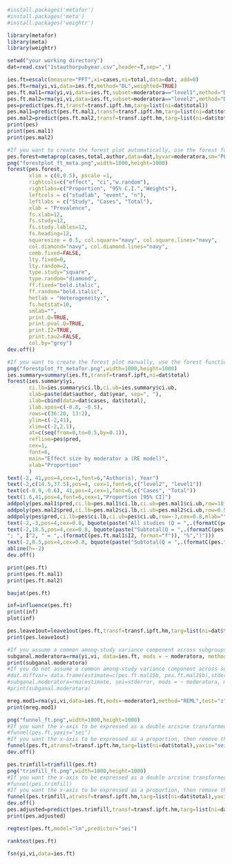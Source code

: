 ```r
#install.packages('metafor')
#install.packages('meta')
#install.packages('weightr')
```
```r
library(metafor)
library(meta)
library(weightr)
```
```r
setwd("your working directory") 
dat=read.csv("1stauthorpubyear.csv",header=T,sep=",") 
```
```r
ies.ft=escalc(measure="PFT",xi=cases,ni=total,data=dat, add=0)
pes.ft=rma(yi,vi,data=ies.ft,method="DL",weighted=TRUE) 
pes.ft.mal1=rma(yi,vi,data=ies.ft,subset=moderatora=="level1",method="DL")
pes.ft.mal2=rma(yi,vi,data=ies.ft,subset=moderatora=="level2",method="DL")
pes=predict(pes.ft,transf=transf.ipft.hm,targ=list(ni=dat$total))
pes.mal1=predict(pes.ft.mal1,transf=transf.ipft.hm,targ=list(ni=dat$total))
pes.mal2=predict(pes.ft.mal2,transf=transf.ipft.hm,targ=list(ni=dat$total))
print(pes)
print(pes.mal1)
print(pes.mal2)
```
```r
#If you want to create the forest plot automatically, use the forest function in the meta package. Numerical values in the following code are for demonstration purposes only. You need to respecify these values according to your dataset.
pes.forest=metaprop(cases,total,author,data=dat,byvar=moderatora,sm="PFT",method.tau="DL",incr=0.5,allincr=FALSE,addincr=FALSE,title="")
png("forestplot_ft_meta.png",width=1000,height=1000)
forest(pes.forest,
       xlim = c(0,0.5), pscale =1, 
       rightcols=c("effect", "ci","w.random"),
       rightlabs=c("Proportion", "95% C.I.","Weights"),
       leftcols = c("studlab", "event", "n"), 
       leftlabs = c("Study", "Cases", "Total"),
       xlab = "Prevalence", 
       fs.xlab=12,
       fs.study=12,
       fs.study.lables=12,
       fs.heading=12,
       squaresize = 0.5, col.square="navy", col.square.lines="navy",
       col.diamond="navy", col.diamond.lines="navy",
       comb.fixed=FALSE,
       lty.fixed=0,
       lty.random=2, 
       type.study="square",
       type.random="diamond",
       ff.fixed="bold.italic",
       ff.random="bold.italic",
       hetlab = "Heterogeneity:",
       fs.hetstat=10,
       smlab="",
       print.Q=TRUE,
       print.pval.Q=TRUE,
       print.I2=TRUE,
       print.tau2=FALSE,
       col.by="grey")
dev.off()
```
```r
#If you want to create the forest plot manually, use the forest function in the metafor package. Numerical values in the following code are for demonstration purposes only. You need to respecify these values according to your dataset.
png("forestplot_ft_metafor.png",width=1000,height=1000)
ies.summary=summary(ies.ft,transf=transf.ipft,ni=dat$total)
forest(ies.summary$yi,
       ci.lb=ies.summary$ci.lb,ci.ub=ies.summary$ci.ub,
       slab=paste(dat$author, dat$year, sep=", "),
       ilab=cbind(data=dat$cases, dat$total),
       ilab.xpos=c(-0.8, -0.5),
       rows=c(36:20, 13:2),
       ylim=c(-2,41),
       xlim=c(-2,2.1),
       at=c(seq(from=0,to=0.5,by=0.1)), 
       refline=pes$pred,
       cex=1,
       font=6,
       main="Effect size by moderator a (RE model)",
       xlab="Proportion"
       )
text(-2, 41,pos=4,cex=1,font=6,"Author(s), Year")
text(-2,c(14.5,37.5),pos=4, cex=1,font=6,c("level2", "level1"))
text(c(-0.9,-0.6), 41,pos=4,cex=1,font=6,c("Cases", "Total"))
text(1.6,41,pos=4,font=6,cex=1,"Proportion [95% CI]")
addpoly(pes.mal1$pred,ci.lb=pes.mal1$ci.lb,ci.ub=pes.mal1$ci.ub,row=18.5,cex=0.8,mlab="")
addpoly(pes.mal2$pred,ci.lb=pes.mal2$ci.lb,ci.ub=pes.mal2$ci.ub,row=0.5,cex=0.8,mlab="")
addpoly(pes$pred,ci.lb=pes$ci.lb,ci.ub=pes$ci.ub,row=-3,cex=0.8,mlab="")
text(-2,-3,pos=4,cex=0.8, bquote(paste("All studies (Q = ",.(formatC(pes.ft$QE, format="f")), ", df = ", .(pes.ft$k - pes.ft$p),", p = ", .(formatC(pes.ft$QEp, format="f")), "; ", I^2, " = ",.(formatC(pes.ft$I2, format="f")), "%",")")))
text(-2,18.5,pos=4,cex=0.8, bquote(paste("Subtotal(Q = ",.(formatC(pes.ft.mal1$QE, format="f")), ", df = ", .(pes.ft.mal1$k - pes.ft.mal1$p),", p = ", .(formatC(pes.ft.mal1$QEp, format="f")),
"; ", I^2, " = ",.(formatC(pes.ft.mal1$I2, format="f")), "%",")")))
text(-2,0.5,pos=4,cex=0.8, bquote(paste("Subtotal(Q = ",.(formatC(pes.ft.mal2$QE, format="f")),", df = ", .(pes.ft.mal2$k - pes.ft.mal2$p), ", p = ", .(formatC(pes.ft.mal2$QEp, format="f")), "; ", I^2, " = ",.(formatC(pes.ft.mal2$I2, format="f")), "%",")")))
abline(h=-2)
dev.off()
```
```r
print(pes.ft)
print(pes.ft.mal1)
print(pes.ft.mal2)
```
```r
baujat(pes.ft)
```
```r
inf=influence(pes.ft)
print(inf)
plot(inf)
```
```r
pes.leave1out=leave1out(pes.ft,transf=transf.ipft.hm,targ=list(ni=dat$total))
print(pes.leave1out)
```
```r
#If you assume a common among-study variance component across subgroups (pool within-group estimates of tau-squared), then remove the "#" sign before the following two lines.
subganal.moderatora=rma(yi,vi, data=ies.ft, mods = ~ moderatora, method="DL")
print(subganal.moderatora)
#If you do not assume a common among-study variance component across subgroups (do not pool within-group estimates of tau-squared), then remove the "#" sign before the following three lines. This is the option used by RevMan.
#dat.diffvar= data.frame(estimate=c(pes.ft.mal1$b, pes.ft.mal2$b),stderror=c(pes.ft.mal1$se, pes.ft.mal2$se),moderatora = c("level1","level2"), tau2=round(c(pes.ft.mal1$tau2, pes.ft.mal2$tau2),3))
#subganal.moderatora=rma(estimate, sei=stderror, mods = ~ moderatora, method="FE", data=dat.diffvar)
#print(subganal.moderatora)
```
```r
mreg.mod1=rma(yi,vi,data=ies.ft,mods=~moderator1,method="REML",test="z")
print(mreg.mod1)
```
```r
png("funnel_ft.png",width=1000,height=1000)
#If you want the x-axis to be expressed as a double arcsine transformed proportion, then remove the "#" sign before the following line.
#funnel(pes.ft,yaxis="sei")
#If you want the x-axis to be expressed as a proportion, then remove the "#" sign before the following line.
funnel(pes.ft,atransf=transf.ipft.hm,targ=list(ni=dat$total),yaxis="sei",xlab="Proportion")
dev.off()
```
```r
pes.trimfill=trimfill(pes.ft)
png("trimfill_ft.png",width=1000,height=1000)
#If you want the x-axis to be expressed as a double arcsine transformed proportion, then remove the "#" sign before the following line.
#funnel(pes.trimfill)
#If you want the x-axis to be expressed as a proportion, then remove the "#" sign before the following line.
funnel(pes.trimfill,atransf=transf.ipft.hm,targ=list(ni=dat$total),yaxis="sei",xlab="Proportion")
dev.off()
pes.adjusted=predict(pes.trimfill,transf=transf.ipft.hm,targ=list(ni=dat$total))
print(pes.adjusted)
```
```r
regtest(pes.ft,model="lm",predictor="sei")
```
```r
ranktest(pes.ft)
```
```r
fsn(yi,vi,data=ies.ft)
```





